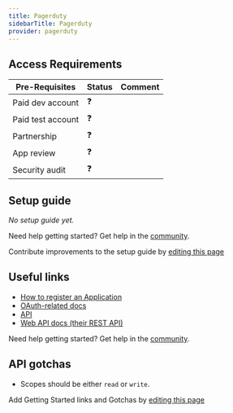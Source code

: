 ```yaml
---
title: Pagerduty
sidebarTitle: Pagerduty
provider: pagerduty
---
```



<Overview />
<PreBuiltTooling provider={providers[pageMetadata.provider]} />
<PreBuiltUseCases />

## Access Requirements
| Pre-Requisites | Status | Comment|
| - | - | - |
| Paid dev account | ❓ |  |
| Paid test account | ❓ |  |
| Partnership | ❓ | |
| App review | ❓ |  |
| Security audit | ❓ | |


## Setup guide

_No setup guide yet._

<Tip>Need help getting started? Get help in the [community](https://nango.dev/slack).</Tip>

<Note>Contribute improvements to the setup guide by [editing this page](https://github.com/nangohq/nango/tree/master/docs-v2/integrations/all/insightly.mdx)</Note>


## Useful links

-   [How to register an Application](https://developer.pagerduty.com/docs/dd91fbd09a1a1-register-an-app)
-   [OAuth-related docs](https://developer.pagerduty.com/docs/dd91fbd09a1a1-register-an-app)
-   [API](https://developer.pagerduty.com/docs/ZG9jOjExMDI5NTUw-rest-api-v2-overview)
-   [Web API docs (their REST API)](https://developer.pagerduty.com/api-reference/e65c5833eeb07-pager-duty-api)

<Tip>Need help getting started? Get help in the [community](https://nango.dev/slack).</Tip>

## API gotchas

-   Scopes should be either `read` or `write`.

<Note>Add Getting Started links and Gotchas by [editing this page](https://github.com/nangohq/nango/tree/master/docs-v2/integrations/all/pagerduty.mdx)</Note>
